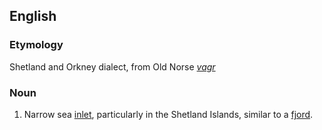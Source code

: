 ==English==

===Etymology===
Shetland and Orkney dialect, from Old Norse ''[[vagr]]''



===Noun===
{{en-noun}}

# Narrow sea [[inlet]], particularly in the Shetland Islands, similar to a [[fjord]].